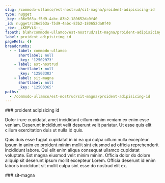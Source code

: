 ```yaml
---
slug: /commodo-ullamco/est-nostrud/sit-magna/proident-adipisicing-id
type: nugget
_key: c36e563a-f5d9-4abc-83b2-180652da0f40
_id: nugget/c36e563a-f5d9-4abc-83b2-180652da0f40
_rev: _iKEPViS--_
fspath: blah/commodo-ullamco/est-nostrud/sit-magna/proident-adipisicing-id.md
label: proident adipisicing id
pageRefs: {}
breadcrumbs:
  - - label: commodo-ullamco
      shortlabel: null
      _key: '12502973'
    - label: est-nostrud
      shortlabel: null
      _key: '12503302'
    - label: sit-magna
      shortlabel: null
      _key: '12503365'
paths:
  - /commodo-ullamco/est-nostrud/sit-magna/proident-adipisicing-id
---
```


<NuggetArea>
<Nugget slug="/commodo-ullamco/est-nostrud/sit-magna/proident-adipisicing-id" type="nugget" _key="c36e563a-f5d9-4abc-83b2-180652da0f40" _id="nugget/c36e563a-f5d9-4abc-83b2-180652da0f40" _rev="_iKEPViS--_" fspath="blah/commodo-ullamco/est-nostrud/sit-magna/proident-adipisicing-id.md" label="proident adipisicing id" paths="/commodo-ullamco/est-nostrud/sit-magna/proident-adipisicing-id">
<NuggetBody>
### proident adipisicing id

Dolor irure cupidatat amet incididunt cillum minim veniam ex enim esse veniam. Deserunt incididunt velit deserunt velit pariatur. Ut esse quis elit cillum exercitation duis ut nulla id quis.

Quis duis esse fugiat cupidatat in id ea qui culpa cillum nulla excepteur. Ipsum in anim ex proident minim mollit sint eiusmod ad officia reprehenderit incididunt labore. Qui elit enim aliqua consequat ullamco cupidatat voluptate. Est magna eiusmod velit minim minim. Officia dolor do dolore aliquip sit deserunt ipsum mollit excepteur Lorem. Officia deserunt id enim laboris incididunt sit mollit culpa sint esse do nostrud elit ex.

</NuggetBody>
<Breadcrumbs>
<Crumbs>
<Crumb _key="12502973" label="commodo-ullamco" /><Crumb _key="12503302" label="est-nostrud" /><Crumb _key="12503365" label="sit-magna" />
</Crumbs>
</Breadcrumbs>
</Nugget>

<NuggetsInbound>
</NuggetsInbound>
<NuggetsOutbound>
</NuggetsOutbound>
</NuggetArea>
<PassagesInbound>
<Passage direction="inbound" type="passage" _key="12503365" _id="passage/12503365" _rev="_iKEPViS---" label="sit-magna" passage="sit-magna" fspath="blah/commodo-ullamco/est-nostrud/sit-magna" paths="/commodo-ullamco/est-nostrud/sit-magna" slug="/commodo-ullamco/est-nostrud/sit-magna">
<NuggetBody>
### sit-magna

</NuggetBody>
<Breadcrumbs>
<Crumbs>
<Crumb _key="12502973" label="commodo-ullamco" /><Crumb _key="12503302" label="est-nostrud" />
</Crumbs>
</Breadcrumbs>
</Passage>

</PassagesInbound>
<PassagesOutbound>
</PassagesOutbound>